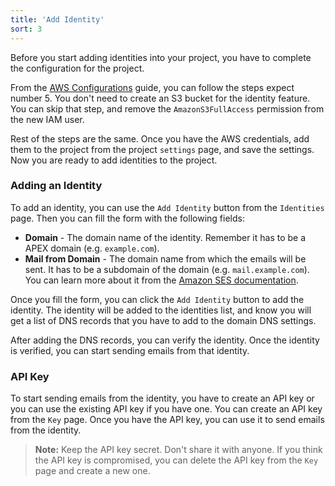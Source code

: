 ```yaml
---
title: 'Add Identity'
sort: 3
---
```


Before you start adding identities into your project, you have to complete the configuration for the project.

From the [AWS Configurations](/docs/aws-configurations) guide, you can follow the steps expect number 5. You don't need to create an S3 bucket for the identity feature. You can skip that step, and remove the `AmazonS3FullAccess` permission from the new IAM user.

Rest of the steps are the same. Once you have the AWS credentials, add them to the project from the project `settings` page, and save the settings. Now you are ready to add identities to the project.

### Adding an Identity

To add an identity, you can use the `Add Identity` button from the `Identities` page. Then you can fill the form with the following fields:

- **Domain** - The domain name of the identity. Remember it has to be a APEX domain (e.g. `example.com`).
- **Mail from Domain** - The domain name from which the emails will be sent. It has to be a subdomain of the domain (e.g. `mail.example.com`). You can learn more about it from the [Amazon SES documentation](https://docs.aws.amazon.com/ses/latest/dg/mail-from.html).

Once you fill the form, you can click the `Add Identity` button to add the identity. The identity will be added to the identities list, and know you will get a list of DNS records that you have to add to the domain DNS settings.

After adding the DNS records, you can verify the identity. Once the identity is verified, you can start sending emails from that identity.

### API Key

To start sending emails from the identity, you have to create an API key or you can use the existing API key if you have one. You can create an API key from the `Key` page. Once you have the API key, you can use it to send emails from the identity.

> **Note:** Keep the API key secret. Don't share it with anyone. If you think the API key is compromised, you can delete the API key from the `Key` page and create a new one.
